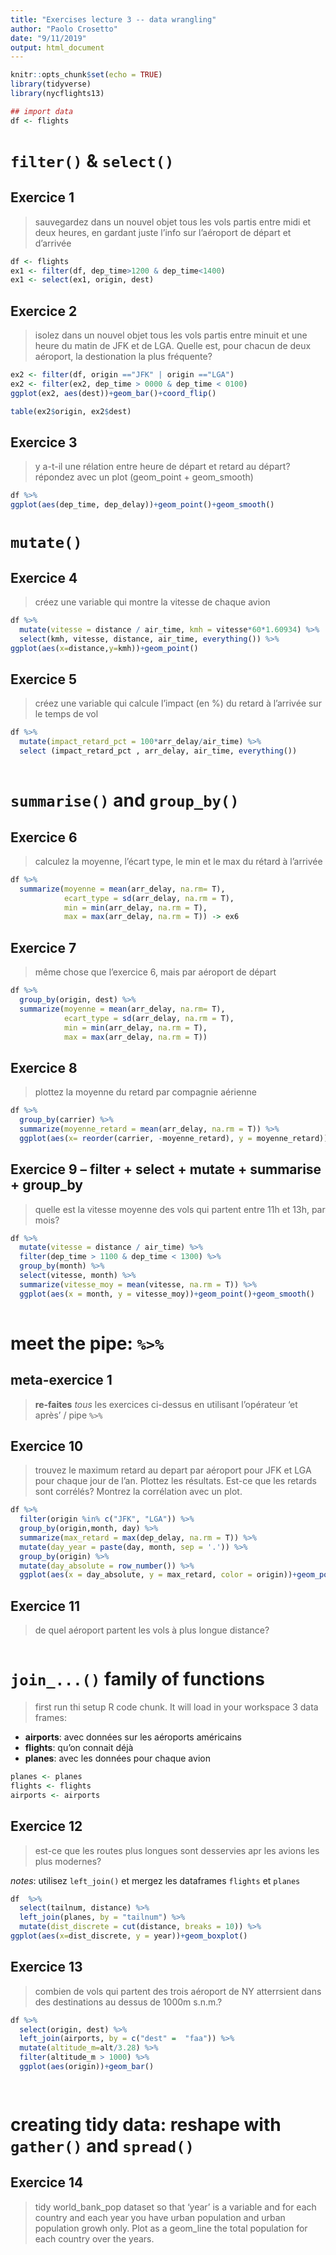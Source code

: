 ```yaml
---
title: "Exercises lecture 3 -- data wrangling"
author: "Paolo Crosetto"
date: "9/11/2019"
output: html_document
---
```


```r
knitr::opts_chunk$set(echo = TRUE)
library(tidyverse)
library(nycflights13)

## import data
df <- flights
```

# `filter()` & `select()`


## Exercice 1

> sauvegardez dans un nouvel objet tous les vols partis entre midi et deux heures, en gardant juste l'info sur l'aéroport de départ et d'arrivée

```r
df <- flights 
ex1 <- filter(df, dep_time>1200 & dep_time<1400)
ex1 <- select(ex1, origin, dest)
```

## Exercice 2

> isolez dans un nouvel objet tous les vols partis entre minuit et une heure du matin de JFK et de LGA. Quelle est, pour chacun de deux aéroport, la destionation la plus fréquente? 

```r
ex2 <- filter(df, origin =="JFK" | origin =="LGA")
ex2 <- filter(ex2, dep_time > 0000 & dep_time < 0100)
ggplot(ex2, aes(dest))+geom_bar()+coord_flip()

table(ex2$origin, ex2$dest)
```

## Exercice 3


> y a-t-il une rélation entre heure de départ et retard au départ? répondez avec un plot (geom_point + geom_smooth)

```r
df %>% 
ggplot(aes(dep_time, dep_delay))+geom_point()+geom_smooth()
```

# `mutate()`

## Exercice 4

> créez une variable qui montre la vitesse de chaque avion

```r
df %>% 
  mutate(vitesse = distance / air_time, kmh = vitesse*60*1.60934) %>% 
  select(kmh, vitesse, distance, air_time, everything()) %>% 
ggplot(aes(x=distance,y=kmh))+geom_point()
```


## Exercice 5

> créez une variable qui calcule l'impact (en %) du retard à l'arrivée sur le temps de vol

```r
df %>% 
  mutate(impact_retard_pct = 100*arr_delay/air_time) %>% 
  select (impact_retard_pct , arr_delay, air_time, everything())
  
```


# `summarise()` and `group_by()`

## Exercice 6
> calculez la moyenne, l'écart type, le min et le max du rétard à l'arrivée

```r
df %>% 
  summarize(moyenne = mean(arr_delay, na.rm= T),
            ecart_type = sd(arr_delay, na.rm = T),
            min = min(arr_delay, na.rm = T),
            max = max(arr_delay, na.rm = T)) -> ex6
```

## Exercice 7

> même chose que l'exercice 6, mais par aéroport de départ

```r
df %>% 
  group_by(origin, dest) %>% 
  summarize(moyenne = mean(arr_delay, na.rm= T),
            ecart_type = sd(arr_delay, na.rm = T),
            min = min(arr_delay, na.rm = T),
            max = max(arr_delay, na.rm = T)) 

```

## Exercice 8

> plottez la moyenne du retard par compagnie aérienne

```r
df %>%  
  group_by(carrier) %>% 
  summarize(moyenne_retard = mean(arr_delay, na.rm = T)) %>% 
  ggplot(aes(x= reorder(carrier, -moyenne_retard), y = moyenne_retard))+geom_col()
```


## Exercice 9 -- filter + select + mutate + summarise + group_by

> quelle est la vitesse moyenne des vols qui partent entre 11h et 13h, par mois?

```r
df %>%
  mutate(vitesse = distance / air_time) %>% 
  filter(dep_time > 1100 & dep_time < 1300) %>%
  group_by(month) %>% 
  select(vitesse, month) %>% 
  summarize(vitesse_moy = mean(vitesse, na.rm = T)) %>% 
  ggplot(aes(x = month, y = vitesse_moy))+geom_point()+geom_smooth()
    
```



# meet the pipe: `%>%`

## meta-exercice 1

> **re-faites** *tous* les exercices ci-dessus en utilisant l'opérateur 'et après' / pipe `%>%`

## Exercice 10

> trouvez le maximum retard au depart par aéroport pour JFK et LGA pour chaque jour de l'an. Plottez les résultats. Est-ce que les retards sont corrélés? Montrez la corrélation avec un plot.

```r
df %>%
  filter(origin %in% c("JFK", "LGA")) %>% 
  group_by(origin,month, day) %>%
  summarize(max_retard = max(dep_delay, na.rm = T)) %>% 
  mutate(day_year = paste(day, month, sep = '.')) %>% 
  group_by(origin) %>% 
  mutate(day_absolute = row_number()) %>% 
  ggplot(aes(x = day_absolute, y = max_retard, color = origin))+geom_point()
```


## Exercice 11

> de quel aéroport partent les vols à plus longue distance?

```r


```

# `join_...()` family of functions

> first run thi setup R code chunk. It will load in your workspace 3 data frames:

- **airports**: avec données sur les aéroports américains
- **flights**: qu'on connait déjà
- **planes**: avec les données pour chaque avion

```r
planes <- planes
flights <- flights
airports <- airports
```

## Exercice 12

> est-ce que les routes plus longues sont desservies apr les avions les plus modernes?

*notes*: utilisez `left_join()` et mergez les dataframes `flights` et `planes`

```r
df  %>% 
  select(tailnum, distance) %>% 
  left_join(planes, by = "tailnum") %>% 
  mutate(dist_discrete = cut(distance, breaks = 10)) %>% 
ggplot(aes(x=dist_discrete, y = year))+geom_boxplot()
```

## Exercice 13

> combien de vols qui partent des trois aéroport de NY atterrsient dans des destinations au dessus de 1000m s.n.m.?

```r
df %>% 
  select(origin, dest) %>% 
  left_join(airports, by = c("dest" =  "faa")) %>% 
  mutate(altitude_m=alt/3.28) %>% 
  filter(altitude_m > 1000) %>% 
  ggplot(aes(origin))+geom_bar()

  
```


# creating tidy data: reshape with `gather()` and `spread()`

## Exercice 14

> tidy world_bank_pop dataset so that 'year' is a variable and for each country and each year you have urban population and urban population growh only. Plot as a geom_line the total population for each country over the years.

```r

  
```



